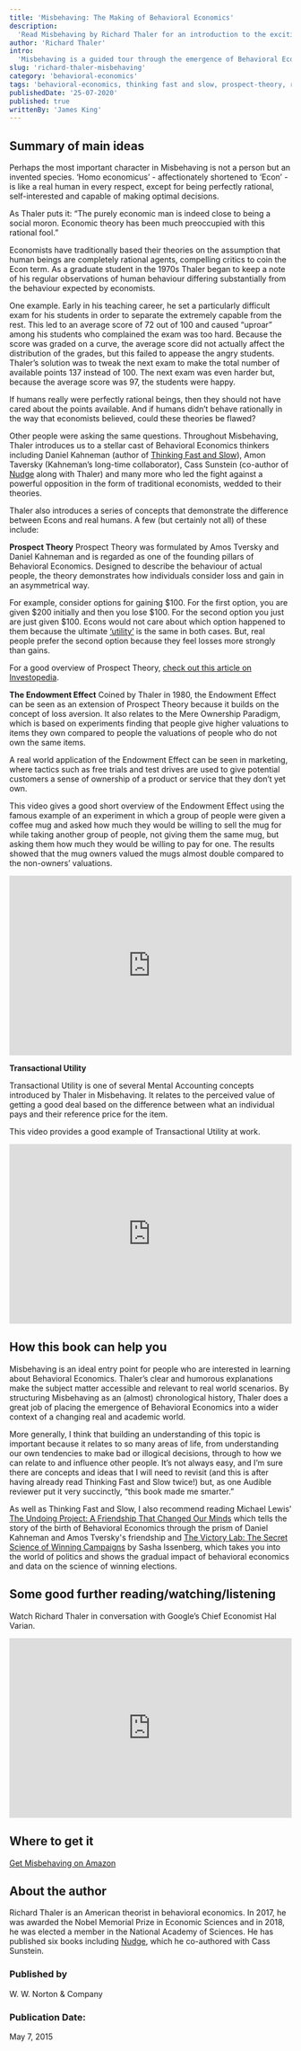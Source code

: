 ```yaml
---
title: 'Misbehaving: The Making of Behavioral Economics'
description:
  'Read Misbehaving by Richard Thaler for an introduction to the exciting world of Behavioral Economics and learn about how human decision-making is usually anything but rational.'
author: 'Richard Thaler'
intro:
  'Misbehaving is a guided tour through the emergence of Behavioral Economics as a serious economic discipline, written by one of its most respected figures. The title relates to Thaler’s core theme: people do not act in the ultra rational way that traditional economic theory assumes. Instead, they ‘misbehave’ by making irrational decisions in predictable ways. This is the story of a sometimes vicious battle between traditional economists and the growing school of behavioral economists to which Thaler belongs, told in an understandable way with a good dose of humour thrown in as well.'
slug: 'richard-thaler-misbehaving'
category: 'behavioral-economics'
tags: 'behavioral-economics, thinking fast and slow, prospect-theory, richard thaler'
publishedDate: '25-07-2020'
published: true
writtenBy: 'James King'
---
```


## Summary of main ideas

Perhaps the most important character in Misbehaving is not a person but an invented species. ‘Homo economicus’ - affectionately shortened to ‘Econ’ - is like a real human in every respect, except for being perfectly rational, self-interested and capable of making optimal decisions.

As Thaler puts it: “The purely economic man is indeed close to being a social moron. Economic theory has been much preoccupied with this rational fool.”

Economists have traditionally based their theories on the assumption that human beings are completely rational agents, compelling critics to coin the Econ term. As a graduate student in the 1970s Thaler began to keep a note of his regular observations of human behaviour differing substantially from the behaviour expected by economists. 

One example. Early in his teaching career, he set a particularly difficult exam for his students in order to separate the extremely capable from the rest. This led to an average score of 72 out of 100 and caused “uproar” among his students who complained the exam was too hard. Because the score was graded on a curve, the average score did not actually affect the distribution of the grades, but this failed to appease the angry students. Thaler’s solution was to tweak the next exam to make the total number of available points 137 instead of 100. The next exam was even harder but, because the average score was 97, the students were happy. 

If humans really were perfectly rational beings, then they should not have cared about the points available. And if humans didn’t behave rationally in the way that economists believed, could these theories be flawed?

Other people were asking the same questions. Throughout Misbehaving, Thaler introduces us to a stellar cast of Behavioral Economics thinkers including Daniel Kahneman (author of [Thinking Fast and Slow](https://www.amazon.com/Thinking-Fast-Slow-Daniel-Kahneman/dp/0374533555/ref=sr_1_1?dchild=1&keywords=Thinking+Fast+and+Slow&qid=1595680819&s=books&sr=1-1)), Amon Taversky (Kahneman’s long-time collaborator), Cass Sunstein (co-author of [Nudge](https://www.amazon.com/Nudge-Improving-Decisions-Health-Happiness/dp/014311526X) along with Thaler) and many more who led the fight against a powerful opposition in the form of traditional economists, wedded to their theories.

Thaler also introduces a series of concepts that demonstrate the difference between Econs and real humans. A few (but certainly not all) of these include:

**Prospect Theory** 
Prospect Theory was formulated by Amos Tversky and Daniel Kahneman and is regarded as one of the founding pillars of Behavioral Economics. Designed to describe the behaviour of actual people, the theory demonstrates how individuals consider loss and gain in an asymmetrical way. 

For example, consider options for gaining $100. For the first option, you are given $200 initially and then you lose $100. For the second option you just are just given $100. Econs would not care about which option happened to them because the ultimate [‘utility’](https://en.wikipedia.org/wiki/Utility) is the same in both cases. But, real people prefer the second option because they feel losses more strongly than gains.

For a good overview of Prospect Theory, [check out this article on Investopedia](https://www.investopedia.com/terms/p/prospecttheory.asp).

**The Endowment Effect**
Coined by Thaler in 1980, the Endowment Effect can be seen as an extension of Prospect Theory because it builds on the concept of loss aversion. It also relates to the Mere Ownership Paradigm, which is based on experiments finding that people give higher valuations to items they own compared to people the valuations of people who do not own the same items.

A real world application of the Endowment Effect can be seen in marketing, where tactics such as free trials and test drives are used to give potential customers a sense of ownership of a product or service that they don’t yet own.

This video gives a good short overview of the Endowment Effect using the famous example of an experiment in which a group of people were given a coffee mug and asked how much they would be willing to sell the mug for while taking another group of people, not giving them the same mug, but asking them how much they would be willing to pay for one. The results showed that the mug owners valued the mugs almost double compared to the non-owners’ valuations.
<br />
<iframe
  width="100%"
  height="320px"
  src="https://www.youtube.com/embed/bvjoIAhaIxI"
  frameBorder="0"
  allow="accelerometer; autoplay; encrypted-media; gyroscope; picture-in-picture"
  allowFullScreen
></iframe>


**Transactional Utility**

Transactional Utility is one of several Mental Accounting concepts introduced by Thaler in Misbehaving. It relates to the perceived value of getting a good deal based on the difference between what an individual pays and their reference price for the item. 

This video provides a good example of Transactional Utility at work.
<br />
<iframe
  width="100%"
  height="320px"
  src="https://www.youtube.com/embed/hcv02NCdVjk"
  frameBorder="0"
  allow="accelerometer; autoplay; encrypted-media; gyroscope; picture-in-picture"
  allowFullScreen
></iframe>



## How this book can help you

Misbehaving is an ideal entry point for people who are interested in learning about Behavioral Economics. Thaler’s clear and humorous explanations make the subject matter accessible and relevant to real world scenarios. By structuring Misbehaving as an (almost) chronological history, Thaler does a great job of placing the emergence of Behavioral Economics into a wider context of a changing real and academic world.

More generally, I think that building an understanding of this topic is important because it relates to so many areas of life, from understanding our own tendencies to make bad or illogical decisions, through to how we can relate to and influence other people. It’s not always easy, and I’m sure there are concepts and ideas that I will need to revisit (and this is after having already read Thinking Fast and Slow twice!) but, as one Audible reviewer put it very succinctly, “this book made me smarter.”

As well as Thinking Fast and Slow, I also recommend reading Michael Lewis' [The Undoing Project: A Friendship That Changed Our Minds](https://www.amazon.com/Undoing-Project-Friendship-Changed-Minds/dp/0393354776/ref=sr_1_1?dchild=1&keywords=the+undoing+project&qid=1595682838&s=books&sr=1-1) which tells the story of the birth of Behavioral Economics through the prism of Daniel Kahneman and Amos Tversky's friendship and [The Victory Lab: The Secret Science of Winning Campaigns](https://www.amazon.com/Victory-Lab-Science-Winning-Campaigns/dp/0307954803) by Sasha Issenberg, which takes you into the world of politics and shows the gradual impact of behavioral economics and data on the science of winning elections.

## Some good further reading/watching/listening

Watch Richard Thaler in conversation with Google’s Chief Economist Hal Varian.
<br />
<iframe
  width="100%"
  height="320px"
  src="https://www.youtube.com/embed/42qbHeFxdzE"
  frameBorder="0"
  allow="accelerometer; autoplay; encrypted-media; gyroscope; picture-in-picture"
  allowFullScreen
></iframe>

## Where to get it

[Get Misbehaving on Amazon](https://www.amazon.com/Misbehaving-Richard-Thaler-audiobook/dp/B00VQTALSA/ref=sr_1_1?crid=2JLK24O4YZ7BX&dchild=1&keywords=misbehaving+richard+thaler&qid=1595679693&sprefix=misbe%2Caps%2C231&sr=8-1)
## About the author

Richard Thaler is an American theorist in behavioral economics. In 2017, he was awarded the Nobel Memorial Prize in Economic Sciences and in 2018, he was elected a member in the National Academy of Sciences. He has published six books including [Nudge](https://www.amazon.com/Nudge-Improving-Decisions-Health-Happiness/dp/014311526X/ref=sr_1_1?dchild=1&keywords=nudge&qid=1595682513&s=books&sr=1-1), which he co-authored with Cass Sunstein.

### Published by

W. W. Norton & Company

### Publication Date:

May 7, 2015
